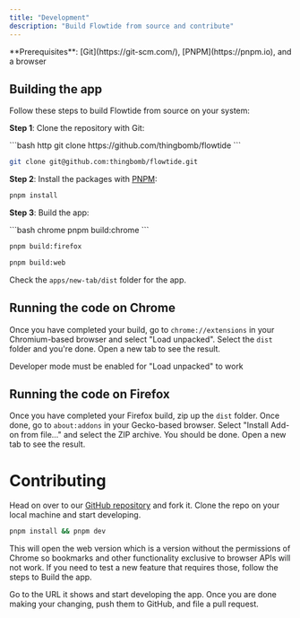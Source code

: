 ```yaml
---
title: "Development"
description: "Build Flowtide from source and contribute"
---
```


<Info>
  **Prerequisites**: [Git](https://git-scm.com/), [PNPM](https://pnpm.io), and a browser
</Info>

## Building the app

Follow these steps to build Flowtide from source on your system:

**Step 1**: Clone the repository with Git:

<CodeGroup>
  ```bash http
  git clone https://github.com/thingbomb/flowtide
  ```

  ```bash ssh
  git clone git@github.com:thingbomb/flowtide.git
  ```
</CodeGroup>

**Step 2**: Install the packages with [PNPM](https://pnpm.io):

```bash
pnpm install
```

**Step 3**: Build the app:

<CodeGroup>
  ```bash chrome
  pnpm build:chrome
  ```

  ```bash firefox
  pnpm build:firefox
  ```

  ```bash web
  pnpm build:web
  ```
</CodeGroup>

Check the `apps/new-tab/dist` folder for the app.

## Running the code on Chrome

Once you have completed your build, go to `chrome://extensions` in your Chromium-based browser and select "Load unpacked". Select the `dist` folder and you're done. Open a new tab to see the result.

<Info>
  Developer mode must be enabled for "Load unpacked" to work
</Info>

## Running the code on Firefox

Once you have completed your Firefox build, zip up the `dist` folder. Once done, go to `about:addons` in your Gecko-based browser. Select "Install Add-on from file..." and select the ZIP archive. You should be done. Open a new tab to see the result.

# Contributing

Head on over to our [GitHub repository](https://github.com/thingbomb/flowtide) and fork it. Clone the repo on your local machine and start developing.

```bash
pnpm install && pnpm dev
```

<CodeGroup />

<Info>
  This will open the web version which is a version without the permissions of Chrome so bookmarks and other functionality exclusive to browser APIs will not work. If you need to test a new feature that requires those, follow the steps to Build the app.
</Info>

Go to the URL it shows and start developing the app. Once you are done making your changing, push them to GitHub, and file a pull request.